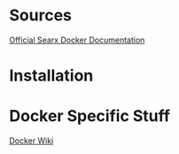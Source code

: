 = Sources =

[[https://searx.github.io/searx/admin/installation-docker.html***REMOVED***installation-docker|Official Searx Docker Documentation]]


= Installation =

{{{bash
sudo pacman -S docker docker-compose
export PORT=80 
docker pull searx/searx
docker run --rm -d -v ${PWD}/searx:/etc/searx -p $PORT:8080 -e BASE_URL=http://localhost:$PORT/ searx/searx
}}}


= Docker Specific Stuff =

[[./docker.wiki|Docker Wiki]]
